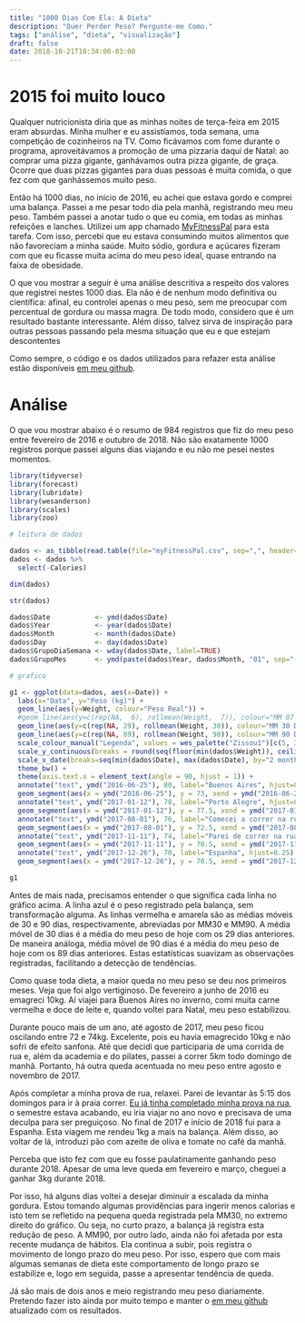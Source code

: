 ```yaml
---
title: "1000 Dias Com Ela: A Dieta"
description: "Quer Perder Peso? Pergunte-me Como."
tags: ["análise", "dieta", "visualização"]
draft: false
date: 2018-10-21T10:34:00-03:00
---
```


# 2015 foi muito louco

Qualquer nutricionista diria que as minhas noites de terça-feira em 2015 eram absurdas. Minha mulher e eu assistíamos, toda semana, uma competição de cozinheiros na TV. Como ficávamos com fome durante o programa, aproveitávamos a promoção de uma pizzaria daqui de Natal: ao comprar uma pizza gigante, ganhávamos outra pizza gigante, de graça. Ocorre que duas pizzas gigantes para duas pessoas é muita comida, o que fez com que ganhássemos muito peso.

<!--![500 Dias com Ela - 500 Hundred Days of Summer](/images/500_dias_com_ela.jpg)-->

Então há 1000 dias, no início de 2016, eu achei que estava gordo e comprei uma balança. Passei a me pesar todo dia pela manhã, registrando meu meu peso. Também passei a anotar tudo o que eu comia, em todas as minhas refeições e lanches. Utilizei um app chamado [MyFitnessPal](https://myfitnesspal.com) para esta tarefa. Com isso, percebi que eu estava consumindo muitos alimentos que não favoreciam a minha saúde. Muito sódio, gordura e açúcares fizeram com que eu ficasse muita acima do meu peso ideal, quase entrando na faixa de obesidade.

O que vou mostrar a seguir é uma análise descritiva a respeito dos valores que registrei nestes 1000 dias. Ela não é de nenhum modo definitiva ou científica: afinal, eu controlei apenas o meu peso, sem me preocupar com percentual de gordura ou massa magra. De todo modo, considero que é um resultado bastante interessante. Além disso, talvez sirva de inspiração para outras pessoas passando pela mesma situação que eu e que estejam descontentes

Como sempre, o código e os dados utilizados para refazer esta análise estão disponíveis [em meu github](https://github.com/mnunes/MyFitnessPal).


# Análise

O que vou mostrar abaixo é o resumo de 984 registros que fiz do meu peso entre fevereiro de 2016 e outubro de 2018. Não são exatamente 1000 registros porque passei alguns dias viajando e eu não me pesei nestes momentos.


```r
library(tidyverse)
library(forecast)
library(lubridate)
library(wesanderson)
library(scales)
library(zoo)

# leitura de dados

dados <- as_tibble(read.table(file="myFitnessPal.csv", sep=",", header=TRUE))
dados <- dados %>%
  select(-Calories)

dim(dados)

str(dados)

dados$Date           <- ymd(dados$Date)
dados$Year           <- year(dados$Date)
dados$Month          <- month(dados$Date)
dados$Day            <- day(dados$Date)
dados$GrupoDiaSemana <- wday(dados$Date, label=TRUE)
dados$GrupoMes       <- ymd(paste(dados$Year, dados$Month, "01", sep="-"))

# grafico

g1 <- ggplot(data=dados, aes(x=Date)) +
  labs(x="Data", y="Peso (kg)") +
  geom_line(aes(y=Weight, colour="Peso Real")) +
  #geom_line(aes(y=c(rep(NA,  6), rollmean(Weight,  7)), colour="MM 07 Dias")) +
  geom_line(aes(y=c(rep(NA, 29), rollmean(Weight, 30)), colour="MM 30 Dias")) +
  geom_line(aes(y=c(rep(NA, 89), rollmean(Weight, 90)), colour="MM 90 Dias")) +
  scale_colour_manual("Legenda", values = wes_palette("Zissou1")[c(5, 3, 2)]) +
  scale_y_continuous(breaks = round(seq(floor(min(dados$Weight)), ceiling(max(dados$Weight)), by=1), 1), minor_breaks=NULL, limits=c(min(dados$Weight), max(dados$Weight))) +
  scale_x_date(breaks=seq(min(dados$Date), max(dados$Date), by="2 month"), date_labels="%b/%Y", minor_breaks=seq(min(dados$Date), max(dados$Date), by="2 month")) +
  theme_bw() +
  theme(axis.text.x = element_text(angle = 90, hjust = 1)) +
  annotate("text", ymd("2016-06-25"), 80, label="Buenos Aires", hjust=0.25) +
  geom_segment(aes(x = ymd("2016-06-25"), y = 73, xend = ymd("2016-06-25"), yend = 79.5)) +
  annotate("text", ymd("2017-01-12"), 78, label="Porto Alegre", hjust=0.25) +
  geom_segment(aes(x = ymd("2017-01-12"), y = 77.5, xend = ymd("2017-01-12"), yend = 74)) +
  annotate("text", ymd("2017-08-01"), 76, label="Comecei a correr na rua", hjust=0.25) +
  geom_segment(aes(x = ymd("2017-08-01"), y = 72.5, xend = ymd("2017-08-01"), yend = 75.5)) +
  annotate("text", ymd("2017-11-11"), 74, label="Parei de correr na rua", hjust=0.25) +
  geom_segment(aes(x = ymd("2017-11-11"), y = 70.5, xend = ymd("2017-11-11"), yend = 73.5)) +
  annotate("text", ymd("2017-12-26"), 70, label="Espanha", hjust=0.25) +
  geom_segment(aes(x = ymd("2017-12-26"), y = 70.5, xend = ymd("2017-12-26"), yend = 71.5))
```


```r
g1
```

Antes de mais nada, precisamos entender o que significa cada linha no gráfico acima. A linha azul é o peso registrado pela balança, sem transformação alguma. As linhas vermelha e amarela são as médias móveis de 30 e 90 dias, respectivamente, abreviadas por MM30 e MM90. A média móvel de 30 dias é a média do meu peso de hoje com os 29 dias anteriores. De maneira análoga, média móvel de 90 dias é a média do meu peso de hoje com os 89 dias anteriores. Estas estatísticas suavizam as observações registradas, facilitando a detecção de tendências.

Como quase toda dieta, a maior queda no meu peso se deu nos primeiros meses. Veja que foi algo vertiginoso. De fevereiro a junho de 2016 eu emagreci 10kg. Aí viajei para Buenos Aires no inverno, comi muita carne vermelha e doce de leite e, quando voltei para Natal, meu peso estabilizou.

Durante pouco mais de um ano, até agosto de 2017, meu peso ficou oscilando entre 72 e 74kg. Excelente, pois eu havia emagrecido 10kg e não sofri de efeito sanfona. Até que decidi que participaria de uma corrida de rua e, além da academia e do pilates, passei a correr 5km todo domingo de manhã. Portanto, há outra queda acentuada no meu peso entre agosto e novembro de 2017.

Após completar a minha prova de rua, relaxei. Parei de levantar às 5:15 dos domingos para ir à praia correr. [Eu já tinha completado minha prova na rua](https://www.instagram.com/p/BbaDzjmFg4l/), o semestre estava acabando, eu iria viajar no ano novo e precisava de uma deculpa para ser preguiçoso. No final de 2017 e início de 2018 fui para a Espanha. Esta viagem me rendeu 1kg a mais na balança. Além disso, ao voltar de lá, introduzi pão com azeite de oliva e tomate no café da manhã. 

Perceba que isto fez com que eu fosse paulatinamente ganhando peso durante 2018. Apesar de uma leve queda em fevereiro e março, cheguei a ganhar 3kg durante 2018.

Por isso, há alguns dias voltei a desejar diminuir a escalada da minha gordura. Estou tomando algumas providências para ingerir menos calorias e isto tem se refletido na pequena queda registrada pela MM30, no extremo direito do gráfico. Ou seja, no curto prazo, a balança já registra esta redução de peso. A MM90, por outro lado, ainda não foi afetada por esta recente mudança de hábitos. Ela continua a subir, pois registra o movimento de longo prazo do meu peso. Por isso, espero que com mais algumas semanas de dieta este comportamento de longo prazo se estabilize e, logo em seguida, passe a apresentar tendência de queda.

Já são mais de dois anos e meio registrando meu peso diariamente. Pretendo fazer isto ainda por muito tempo e manter o [em meu github](https://github.com/mnunes/MyFitnessPal) atualizado com os resultados.





